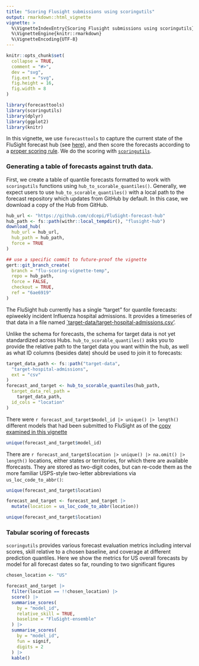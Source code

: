 ```yaml
---
title: "Scoring Flusight submissions using scoringutils"
output: rmarkdown::html_vignette
vignette: >
  %\VignetteIndexEntry{Scoring Flusight submissions using scoringutils}
  %\VignetteEngine{knitr::rmarkdown}
  %\VignetteEncoding{UTF-8}
---
```


```r
knitr::opts_chunk$set(
  collapse = TRUE,
  comment = "#>",
  dev = "svg",
  fig.ext = "svg",
  fig.height = 16,
  fig.width = 8
)
```

```r
library(forecasttools)
library(scoringutils)
library(dplyr)
library(ggplot2)
library(knitr)
```

In this vignette, we use `forecasttools` to capture the current state of the FluSight forecast hub (see [here](https://github.com/cdcepi/FluSight-forecast-hub)), and then score the forecasts according to a [proper scoring rule](https://en.wikipedia.org/wiki/Scoring_rule). We do the scoring with [`scoringutils`](https://github.com/epiforecasts/scoringutils).

### Generating a table of forecasts against truth data.

First, we create a table of quantile forecasts formatted to work with `scoringutils` functions using `hub_to_scorable_quantiles()`. Generally, we expect users to use `hub_to_scorable_quantiles()` with a local path to the forecast repository which updates from GitHub by default. In this case, we download a copy of the Hub from GitHub.

```r
hub_url <- "https://github.com/cdcepi/FluSight-forecast-hub"
hub_path <- fs::path(withr::local_tempdir(), "flusight-hub")
download_hub(
  hub_url = hub_url,
  hub_path = hub_path,
  force = TRUE
)
```

```r
## use a specific commit to future-proof the vignette
gert::git_branch_create(
  branch = "flu-scoring-vignette-temp",
  repo = hub_path,
  force = FALSE,
  checkout = TRUE,
  ref = "6ae6919"
)
```

The FluSight hub currently has a single "target" for quantile forecasts: epiweekly incident Influenza hospital admissions. It provides a timeseries of that data in a file named [`target-data/target-hospital-admissions.csv'](https://github.com/cdcepi/FluSight-forecast-hub/blob/6ae6919865417a2557773faa5f7354a0329baa4c/target-data/target-hospital-admissions.csv).

Unlike the schema for forecasts, the schema for target data is not yet standardized across Hubs. `hub_to_scorable_quantiles()` asks you to provide the relative path to the target data you want within the hub, as well as what ID columns (besides date) should be used to join it to forecasts:

```r
target_data_path <- fs::path("target-data",
  "target-hospital-admissions",
  ext = "csv"
)
forecast_and_target <- hub_to_scorable_quantiles(hub_path,
  target_data_rel_path =
    target_data_path,
  id_cols = "location"
)
```

There were `r forecast_and_target$model_id |> unique() |> length()` different models that had been submitted to FluSight as of the [copy examined in this vignette](https://github.com/cdcepi/FluSight-forecast-hub/commit/6ae69198654)

```r
unique(forecast_and_target$model_id)
```

There are `r forecast_and_target$location |> unique() |> na.omit() |> length()` locations, either states or territories, for which there are available fforecasts. They are stored as two-digit codes, but can re-code them as the more familiar USPS-style two-letter abbreviations via `us_loc_code_to_abbr()`:

```r
unique(forecast_and_target$location)

forecast_and_target <- forecast_and_target |>
  mutate(location = us_loc_code_to_abbr(location))

unique(forecast_and_target$location)
```

### Tabular scoring of forecasts

`scoringutils` provides various forecast evaluation metrics including interval scores, skill relative to a chosen baseline, and coverage at different prediction quantiles. Here we show the metrics for US overall forecasts by model for all forecast dates so far, rounding to two significant figures


```r
chosen_location <- "US"

forecast_and_target |>
  filter(location == !!chosen_location) |>
  score() |>
  summarise_scores(
    by = "model_id",
    relative_skill = TRUE,
    baseline = "FluSight-ensemble"
  ) |>
  summarise_scores(
    by = "model_id",
    fun = signif,
    digits = 2
  ) |>
  kable()
```

